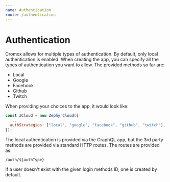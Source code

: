 ```yaml
---
name: Authentication
route: /authentication
---
```


# Authentication

Cromox allows for multiple types of authentication. By default, only local authentication is enabled. When creating the app,
you can specify all the types of authentication you want to allow. The provided methods so far are:

- Local
- Google
- Facebook
- Github
- Twitch

When providing your choices to the app, it would look like:

```javascript
const zCloud = new ZephyrCloud({
  ...
  authStrategies: ["local", "google", "facebook", "github", "twitch"],
});
```

The local authentication is provided via the GraphQL app, but the 3rd party methods are provided via standard HTTP routes.
The routes are provided as:

`/auth/${authType}`

If a user doesn't exist with the given login methods ID, one is created by default.
